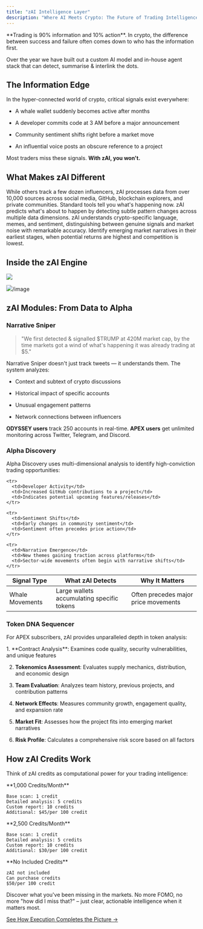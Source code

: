 ```yaml
---
title: "zAI Intelligence Layer"
description: "Where AI Meets Crypto: The Future of Trading Intelligence"
---
```


<Note>
  **Trading is 90% information and 10% action**. In crypto, the difference between success and failure often comes down to who has the information first.
</Note>

Over the year we have built out a custom AI model and in-house agent stack that can detect, summarise & interlink the dots.&#x20;

## The Information Edge

In the hyper-connected world of crypto, critical signals exist everywhere:

* A whale wallet suddenly becomes active after months

* A developer commits code at 3 AM before a major announcement

* Community sentiment shifts right before a market move

* An influential voice posts an obscure reference to a project

Most traders miss these signals. **With zAI, you won't.**

## What Makes zAI Different

<CardGroup cols={2}>
  <Card title="10,000+ Data Sources" icon="satellite-dish" color="#8A2BE2">
    While others track a few dozen influencers, zAI processes data from over 10,000 sources across social media, GitHub, blockchain explorers, and private communities.
  </Card>

  <Card title="Predictive, Not Reactive" icon="crystal-ball" color="#8A2BE2">
    Standard tools tell you what's happening now. zAI predicts what's about to happen by detecting subtle pattern changes across multiple data dimensions.
  </Card>

  <Card title="Context-Aware Analysis" icon="brain-circuit" color="#8A2BE2">
    zAI understands crypto-specific language, memes, and sentiment, distinguishing between genuine signals and market noise with remarkable accuracy.
  </Card>

  <Card title="Narrative Detection" icon="binoculars" color="#8A2BE2">
    Identify emerging market narratives in their earliest stages, when potential returns are highest and competition is lowest.
  </Card>
</CardGroup>

## Inside the zAI Engine

![](/images/zAIArchitecture.png)

![](/images/zAIArchitecture.png)/image

## zAI Modules: From Data to Alpha

### Narrative Sniper

> "We first detected & signalled $TRUMP at 420M market cap, by the time markets got a wind of what's happening it was already trading at $5."

Narrative Sniper doesn't just track tweets — it understands them. The system analyzes:

* Context and subtext of crypto discussions

* Historical impact of specific accounts

* Unusual engagement patterns

* Network connections between influencers

**ODYSSEY users** track 250 accounts in real-time.
**APEX users** get unlimited monitoring across Twitter, Telegram, and Discord.

### Alpha Discovery

Alpha Discovery uses multi-dimensional analysis to identify high-conviction trading opportunities:

<table>
  <thead>
    <tr>
      <th>Signal Type</th>
      <th>What zAI Detects</th>
      <th>Why It Matters</th>
    </tr>
  </thead>

  <tbody>
    <tr>
      <td>Whale Movements</td>
      <td>Large wallets accumulating specific tokens</td>
      <td>Often precedes major price movements</td>
    </tr>

    <tr>
      <td>Developer Activity</td>
      <td>Increased GitHub contributions to a project</td>
      <td>Indicates potential upcoming features/releases</td>
    </tr>

    <tr>
      <td>Sentiment Shifts</td>
      <td>Early changes in community sentiment</td>
      <td>Sentiment often precedes price action</td>
    </tr>

    <tr>
      <td>Narrative Emergence</td>
      <td>New themes gaining traction across platforms</td>
      <td>Sector-wide movements often begin with narrative shifts</td>
    </tr>
  </tbody>
</table>

### Token DNA Sequencer

For APEX subscribers, zAI provides unparalleled depth in token analysis:

<Accordion title="DNA Sequencing Process">
  1. **Contract Analysis**: Examines code quality, security vulnerabilities, and unique features

  2. **Tokenomics Assessment**: Evaluates supply mechanics, distribution, and economic design

  3. **Team Evaluation**: Analyzes team history, previous projects, and contribution patterns

  4. **Network Effects**: Measures community growth, engagement quality, and expansion rate

  5. **Market Fit**: Assesses how the project fits into emerging market narratives

  6. **Risk Profile**: Calculates a comprehensive risk score based on all factors
</Accordion>

## How zAI Credits Work

Think of zAI credits as computational power for your trading intelligence:

<CardGroup cols={3}>
  <Card title="ODYSSEY" icon="rocket" color="#8A2BE2">
    **1,000 Credits/Month**

    Base scan: 1 credit
    Detailed analysis: 5 credits
    Custom report: 10 credits
    Additional: $45/per 100 credit
  </Card>

  <Card title="APEX" icon="crown" color="#8A2BE2">
    **2,500 Credits/Month**

    Base scan: 1 credit
    Detailed analysis: 5 credits
    Custom report: 10 credits
    Additional: $30/per 100 credit
  </Card>

  <Card title="GENESIS" icon="seedling" color="#8A2BE2">
    **No Included Credits**

    zAI not included
    Can purchase credits
    $50/per 100 credit
  </Card>
</CardGroup>

<Card title="Experience the Information Edge" icon="lightbulb" color="#8A2BE2">
  Discover what you've been missing in the markets. No more FOMO, no more "how did I miss that?" – just clear, actionable intelligence when it matters most.

  [See How Execution Completes the Picture →](/defai/execution-layer)
</Card>